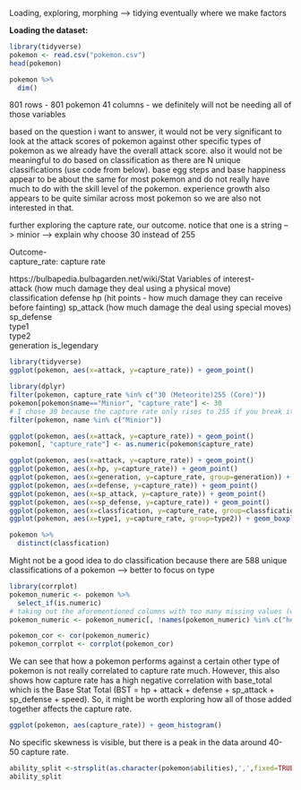 Loading, exploring, morphing  --> tidying eventually where we make factors

**Loading the dataset:**  
```r
library(tidyverse)
pokemon <- read.csv("pokemon.csv")
head(pokemon)
```

```r
pokemon %>%
  dim()
```
801 rows - 801 pokemon
41 columns - we definitely will not be needing all of those variables

based on the question i want to answer, it would not be very significant to look at the attack scores of pokemon against other specific types of pokemon as we already have the overall attack score. also it would not be meaningful to do based on classification as there are N unique classifications (use code from below). base egg steps and base happiness appear to be about the same for most pokemon and do not really have much to do with the skill level of the pokemon. experience growth also appears to be quite similar across most pokemon so we are also not interested in that.

further exploring the capture rate, our outcome. notice that one is a string --> minior --> explain why choose 30 instead of 255

Outcome-  
capture_rate: capture rate  

https://bulbapedia.bulbagarden.net/wiki/Stat
Variables of interest-  
attack (how much damage they deal using a physical move)  
classification 
defense 
hp (hit points - how much damage they can receive before fainting)
sp_attack (how much damage the deal using special moves)   
sp_defense  
type1  
type2  
generation
is_legendary  

```r
library(tidyverse)
ggplot(pokemon, aes(x=attack, y=capture_rate)) + geom_point()
```

```r

library(dplyr)
filter(pokemon, capture_rate %in% c("30 (Meteorite)255 (Core)"))
pokemon[pokemon$name=="Minior", "capture_rate"] <- 30
# I chose 30 because the capture rate only rises to 255 if you break its shell
filter(pokemon, name %in% c("Minior"))
```

```r
ggplot(pokemon, aes(x=attack, y=capture_rate)) + geom_point()
pokemon[, "capture_rate"] <- as.numeric(pokemon$capture_rate)
```

```r
ggplot(pokemon, aes(x=attack, y=capture_rate)) + geom_point()
ggplot(pokemon, aes(x=hp, y=capture_rate)) + geom_point()
ggplot(pokemon, aes(x=generation, y=capture_rate, group=generation)) + geom_boxplot()
ggplot(pokemon, aes(x=defense, y=capture_rate)) + geom_point()
ggplot(pokemon, aes(x=sp_attack, y=capture_rate)) + geom_point()
ggplot(pokemon, aes(x=sp_defense, y=capture_rate)) + geom_point()
ggplot(pokemon, aes(x=classfication, y=capture_rate, group=classfication)) + geom_boxplot()
ggplot(pokemon, aes(x=type1, y=capture_rate, group=type2)) + geom_boxplot()
```

```r
pokemon %>%
  distinct(classfication)
```

Might not be a good idea to do classification because there are 588 unique classifications of a pokemon --> better to focus on type

```r
library(corrplot)
pokemon_numeric <- pokemon %>%
  select_if(is.numeric)
# taking out the aforementioned columns with too many missing values (was not planning on using them anyways)
pokemon_numeric <- pokemon_numeric[, !names(pokemon_numeric) %in% c("height_m", "weight_kg", "percentage_male")]

pokemon_cor <- cor(pokemon_numeric)
pokemon_corrplot <- corrplot(pokemon_cor)
```

We can see that how a pokemon performs against a certain other type of pokemon is not really correlated to capture rate much. However, this also shows how capture rate has a high negative correlation with base_total which is the Base Stat Total (BST = hp + attack + defense + sp_attack + sp_defense + speed). So, it might be worth exploring how all of those added together affects the capture rate.

```r
ggplot(pokemon, aes(capture_rate)) + geom_histogram()
```

No specific skewness is visible, but there is a peak in the data around 40-50 capture rate.  

```r

ability_split <-strsplit(as.character(pokemon$abilities),',',fixed=TRUE)
ability_split
```

